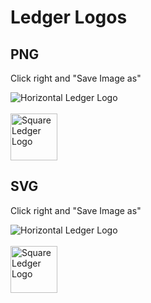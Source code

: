 # Ledger Logos

## PNG

Click right and "Save Image as"

<div className="center">
	<img src="/ledger-horizontal.png" className="align-center" alt="Horizontal Ledger Logo"/> 
</div>
<br/>
<div className="center">
	<img src="/ledger-square.png" className="align-center" alt="Square Ledger Logo" width="75px" />
</div>

## SVG

Click right and "Save Image as"

<div className="center">
	<img src="/ledger-horizontal.svg" alt="Horizontal Ledger Logo"/>
</div>
<br/>
<div className="center">
	<img src="/ledger-square.svg" alt="Square Ledger Logo" width="75px"/>
</div>
